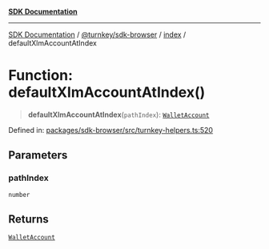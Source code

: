 [**SDK Documentation**](../../../../README.mdx)

***

[SDK Documentation](../../../../packages.mdx) / [@turnkey/sdk-browser](../../README.mdx) / [index](../README.mdx) / defaultXlmAccountAtIndex

# Function: defaultXlmAccountAtIndex()

> **defaultXlmAccountAtIndex**(`pathIndex`): [`WalletAccount`](../interfaces/WalletAccount.mdx)

Defined in: [packages/sdk-browser/src/turnkey-helpers.ts:520](https://github.com/tkhq/sdk/blob/fd49bfe86475c8603b3eb385aa101efa36fa32fc/packages/sdk-browser/src/turnkey-helpers.ts#L520)

## Parameters

### pathIndex

`number`

## Returns

[`WalletAccount`](../interfaces/WalletAccount.mdx)

